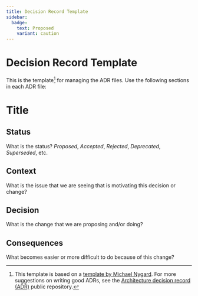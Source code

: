 ```yaml
---
title: Decision Record Template
sidebar:
  badge:
    text: Proposed
    variant: caution
---
```


# Decision Record Template

This is the template[^note1] for managing the ADR files. Use the following sections in each ADR file:

# Title

## Status

What is the status? _Proposed_, _Accepted_, _Rejected_, _Deprecated_, _Superseded_, etc.

## Context

What is the issue that we are seeing that is motivating this decision or change?

## Decision

What is the change that we are proposing and/or doing?

## Consequences

What becomes easier or more difficult to do because of this change?

[^note1]: This template is based on a [template by Michael Nygard](https://github.com/joelparkerhenderson/architecture-decision-record/tree/main/locales/en/templates/decision-record-template-by-michael-nygard). For more suggestions on writing good ADRs, see the [Architecture decision record (ADR)](https://github.com/joelparkerhenderson/architecture-decision-record/tree/main?tab=readme-ov-file#suggestions-for-writing-good-adrs) public repository.

